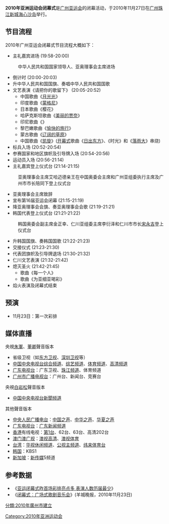 {{expand|time=2010-11-27T10:53:19+08:00}}
{{2010年亞洲運動會}}
'''2010年亚洲运动会闭幕式'''是[[广州亚运会|广州亚运会]]的闭幕活动，于2010年11月27日在[[广州市|广州]][[珠江新城|珠江新城]][[海心沙_(天河区)|海心沙岛]]举行。

==节目流程==
2010年广州亚运会闭幕式节目流程大概如下：

*主礼嘉宾进场 (19:58-20:00)
:中华人民共和国国家领导人、亚奥理事会主席进场
*倒计时 (20:00-20:03) 
*升中华人民共和国国旗、奏唱中华人民共和国国歌
*文艺表演《请把你的歌留下》 (20:05-20:52)
**中国歌曲《[[月光光_(儿歌)|月光光]]》
**印度歌曲《[[蒙格尼|蒙格尼]]》
**日本歌曲《樱花》
**哈萨克斯坦歌曲《[[美丽的贾奈|美丽的贾奈]]》
**印尼歌曲《{{link-id|星星索|A Sing Sing So (lagu daerah)}}》
**黎巴嫩歌曲《[[愉快的旅行|愉快的旅行]]》
**蒙古歌曲《[[辽阔的草原|辽阔的草原]]》
**中国歌曲《[[凯旋|凯旋]]》([[2010年亚洲运动会开幕式|开幕式]]歌曲《[[日出东方|日出东方]]》、《时光》和《[[落雨大|落雨大]]》串烧)
*标兵入场 (20:52-20:54)
*参赛国家和地区旗帜及引导牌入场 (20:54-20:56)
*运动员入场 (20:56-21:14)
*主礼嘉宾登上仪式台 (21:14-21:15)
:亚奥理事会主席艾哈迈德亲王在中国奥委会主席和广州亚组委执行主席及广州市市长陪同下登上仪式台 
*亚奥理事会主席致辞
*宣布第16届亚运会闭幕 (21:15-21:19)
*降亚奥理事会会旗、奏亚奥理事会会歌 (21:19-21:21)
*韩国代表登上仪式台 (21:21-21:22)
:韩国奥委会副主席金正幸、仁川亚组委主席李衍泽和仁川市市长[[宋永吉|宋永吉]]登上仪式台
*升韩国国旗、奏韩国国歌 (21:22-21:23)
*交接仪式 (21:23-21:30)
*代表团旗帜及引导牌退场 (21:30-21:32)
*仁川文艺表演 (21:32-21:42)
*熄灭圣火 (21:42-21:45)
**歌曲《每一个人》
**歌曲《为亚细亚喝彩》
*焰火表演及闭幕式结束

==预演==
*11月23日：第一次彩排

==媒体直播==
;央視[[朱軍|朱軍]]、[[董卿|董卿]]聲音版本
* 省级卫视（如[[东方卫视|东方卫视]]、[[深圳广播电影电视集团|深圳卫视]]等）
* [[中国中央电视台|中国中央电视台]][[中国中央电视台综合频道|综合频道]]、[[中国中央电视台综艺频道|综艺频道]]、[[中国中央电视台体育频道|体育频道]]、[[中国中央电视台高清综合频道|高清频道]]
* [[广东电视台|广东电视台]]：广东卫视、[[广东电视台珠江频道|珠江频道]]、体育频道
* [[广州市广播电视台|广州市广播电视台]]：广州台、新闻台、竞赛台
;央視[[白岩松|白岩松]]聲音版本
* [[中国中央电视台|中国中央电视台]][[中国中央电视台新聞频道|新聞频道]]
;其他聲音版本
* [[中央人民广播电台|中央人民广播电台]]：[[中央人民广播电台中国之声|中国之声]]、[[中央人民广播电台中华之声|中华之声]]、[[中央人民广播电台华夏之声|华夏之声]]
* [[广东电视台|广东电视台]]：[[广东电视台广东新闻频道|广东新闻频道]]
* [[香港|香港]]有线电视：[[有线第1台|第1台]]、62台、63台、高清202台
* [[澳门|澳门]][[澳广视|澳广视]]：[[澳视高清台|澳视高清]]、[[澳视体育台|澳视体育]]
* [[台湾|台湾]]：[[华视休闲频道|华视休闲频道]]、[[公视主频道|公视主频道]]、[[纬来体育台|纬来体育台]]
* [[韩国|韩国]]：KBS1
* [[新加坡|新加坡]]：[[新传媒|新传媒]]5频道

==参考数据==
*《[https://web.archive.org/web/20160304130123/http://www.gd.xinhuanet.com/newscenter/2010-11/24/content_21471250.htm 亚运闭幕式昨首场彩排亮点多 表演人数历届最少]》
*《[https://web.archive.org/web/20160309124437/http://big5.ycwb.com/news/2010-11/23/content_3080931.htm 闭幕式︰广场式歌剧音乐会]》(羊城晚报，2010年11月23日)

[[Category:2010年亚洲运动会|Category:2010年亚洲运动会]]
[[分類:2010年廣州市建立|分類:2010年廣州市建立]]